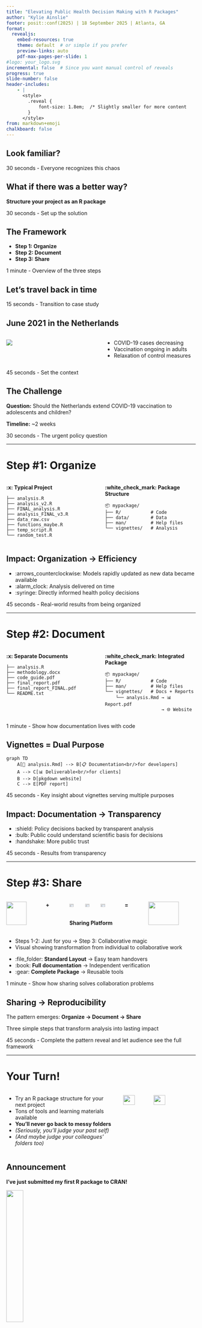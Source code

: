 ```yaml
---
title: "Elevating Public Health Decision Making with R Packages"
author: "Kylie Ainslie"
footer: posit::conf(2025) | 18 September 2025 | Atlanta, GA
format:
  revealjs:
    embed-resources: true
    theme: default  # or simple if you prefer
    preview-links: auto
    pdf-max-pages-per-slide: 1
#logo: your_logo.svg
incremental: false  # Since you want manual control of reveals
progress: true
slide-number: false
header-includes:
    - |
      <style>
        .reveal {
            font-size: 1.8em;  /* Slightly smaller for more content
        }
      </style>
from: markdown+emoji
chalkboard: false
---
```


## Look familiar? {background-image="figures/project_file_hellscape.png" background-size="contain"}

::: notes
30 seconds - Everyone recognizes this chaos
:::

## What if there was a better way?

::: fragment
**Structure your project as an R package**
:::

::: notes
30 seconds - Set up the solution
:::

## The Framework

::: incremental
-   **Step 1: Organize**\
-   **Step 2: Document**
-   **Step 3: Share**
:::

::: notes
1 minute - Overview of the three steps
:::

## Let's travel back in time {background-image="figures/deLorean.png" background-size="contain"}

::: notes
15 seconds - Transition to case study
:::

## June 2021 in the Netherlands

::::: columns
::: {.column width="50%"}
![](netherlands_covid_chart.png)
:::

::: {.column width="50%"}
-   COVID-19 cases decreasing
-   Vaccination ongoing in adults\
-   Relaxation of control measures
:::
:::::

::: notes
45 seconds - Set the context
:::

## The Challenge

**Question:** Should the Netherlands extend COVID-19 vaccination to adolescents and children?

**Timeline:** \~2 weeks

::: notes
30 seconds - The urgent policy question
:::

------------------------------------------------------------------------

# Step #1: Organize

::::: columns
::: {.column width="50%"}
**:x: Typical Project**

```         
├── analysis.R
├── analysis_v2.R  
├── FINAL_analysis.R
├── analysis_FINAL_v3.R
├── data_raw.csv
├── functions_maybe.R
├── temp_script.R
└── random_test.R
```
:::

::: {.column width="50%"}
**:white_check_mark: Package Structure**

```         
📦 mypackage/
├── R/           # Code
├── data/        # Data  
├── man/         # Help files
└── vignettes/   # Analysis
```
:::
:::::

::: notes
:::

## Impact: Organization → Efficiency

::: incremental
-   :arrows_counterclockwise: Models rapidly updated as new data became available
-   :alarm_clock: Analysis delivered on time\
-   :syringe: Directly informed health policy decisions
:::

::: notes
45 seconds - Real-world results from being organized
:::

------------------------------------------------------------------------

# Step #2: Document

::::: columns
::: {.column width="50%"}
**:x: Separate Documents**

```         
├── analysis.R
├── methodology.docx
├── code_guide.pdf
├── final_report.pdf
├── final_report_FINAL.pdf
└── README.txt
```
:::

::: {.column width="50%"}
**:white_check_mark: Integrated Package**

```         
📦 mypackage/
├── R/           # Code
├── man/         # Help files
└── vignettes/   # Docs + Reports
    └── analysis.Rmd → 📊 Report.pdf
                     → 🌐 Website
```
:::
:::::

::: notes
1 minute - Show how documentation lives with code
:::

## Vignettes = Dual Purpose

```mermaid
graph TD
    A[📖 analysis.Rmd] --> B[📋 Documentation<br/>for developers]
    A --> C[📊 Deliverable<br/>for clients]
    B --> D[pkgdown website]
    C --> E[PDF report]
```

::: notes
45 seconds - Key insight about vignettes serving multiple purposes
:::

## Impact: Documentation → Transparency

::: incremental
-   :shield: Policy decisions backed by transparent analysis
-   :bulb: Public could understand scientific basis for decisions
-   :handshake: More public trust
:::

::: notes
45 seconds - Results from transparency
:::

------------------------------------------------------------------------

# Step #3: Share

:::::::: columns
::: {.column width="20%"}
![](single_person_computer.png){width="80%"}

**Steps 1-2**
:::

::: {.column width="10%"}
**+**
:::

::: {.column width="30%"}
![](github_logo.png){width="30%"} ![](cloud_storage.png){width="30%"} ![](network_drive.png){width="30%"}

**Sharing Platform**
:::

::: {.column width="10%"}
**=**
:::

::: {.column width="30%"}
![](team_collaboration.png){width="80%"}

**:sparkles: Magic :sparkles:**
:::
::::::::

::: notes
-   Steps 1-2: Just for you → Step 3: Collaborative magic
-   Visual showing transformation from individual to collaborative work
:::

::: incremental
-   :file_folder: **Standard Layout** → Easy team handovers
-   :book: **Full documentation** → Independent verification
-   :gear: **Complete Package** → Reusable tools
:::

::: notes
1 minute - Show how sharing solves collaboration problems
:::

## Sharing → Reproducibility

::: fragment
The pattern emerges: **Organize → Document → Share**
:::

::: fragment
Three simple steps that transform analysis into lasting impact
:::

::: notes
45 seconds - Complete the pattern reveal and let audience see the full framework
:::

------------------------------------------------------------------------

# Your Turn!

::::: columns
::: {.column width="60%"}
-   Try an R package structure for your next project
-   Tons of tools and learning materials available
-   **You'll never go back to messy folders**
-   *(Seriously, you'll judge your past self)*
-   *(And maybe judge your colleagues' folders too)*
:::

::: {.column width="40%"}
![](figures/usethis_logo.png){width="40%"} ![](figures/cover-2e-small.png){width="40%"}
:::
:::::

::: notes
:::

## Announcement

**I've just submitted my first R package to CRAN!**

![](figures/mitey_hex_superman.png){width="30%"}

::: notes
:::

## Get in touch!

-   **LinkedIn:** https://www.linkedin.com/in/kylieainslie/
-   **BlueSky:** @kylieainslie.bsky.social\
-   **GitHub:** https://github.com/kylieainslie
-   **Website:** https://kylieainslie.github.io/

::: notes
:::
